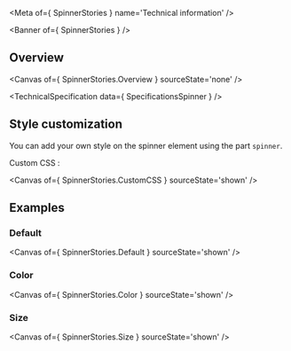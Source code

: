 
<Meta of={ SpinnerStories } name='Technical information' />

<Banner of={ SpinnerStories } />

## Overview

<Canvas of={ SpinnerStories.Overview } sourceState='none' />

<TechnicalSpecification data={ SpecificationsSpinner } />

## Style customization

You can add your own style on the spinner element using the part `spinner`.

Custom CSS :

<Canvas of={ SpinnerStories.CustomCSS } sourceState='shown' />

## Examples

### Default

<Canvas of={ SpinnerStories.Default } sourceState='shown' />

### Color

<Canvas of={ SpinnerStories.Color } sourceState='shown' />

### Size

<Canvas of={ SpinnerStories.Size } sourceState='shown' />
